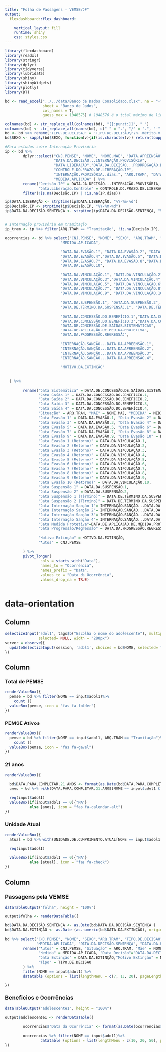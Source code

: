 ```yaml
---
title: "Folha de Passagens - VEMSE/DF"
output: 
  flexdashboard::flex_dashboard:

    vertical_layout: fill
    runtime: shiny
    css: styles.css
---
```


```r
library(flexdashboard)
library(readxl)
library(stringr)
library(dplyr)
library(tidyverse)
library(lubridate)
library(shiny)
library(shinyWidgets)
library(plotly)
library(DT)
```

```r

bd <- read_excel("../../data/Banco de Dados Consolidado.xlsx", na = "-", 
                 sheet = "Banco de Dados",
                 col_names = T, 
                 guess_max = 1048576) # 1048576 é o total máximo de linhas do excel

colnames(bd) <- str_replace_all(colnames(bd), "[[:punct:]]", " ")
colnames(bd) <- str_replace_all(names(bd), c(" " = ".", "/" = ".", "-" = ".", "," = "" ))
bd <- bd %>% rename("TIPO.DE.DECISAO" = 'TIPO.DE.DECISÃO\r\n..mérito.x.remissão.')
bd$SEXO <- sapply(bd$SEXO, function(v){if(is.character(v)) return(toupper(v)) else return(v)})

```

```r
#Para estudos sobre Internação Provisória
ip <- bd %>%
        dplyr::select("CNJ.PEMSE", "NOME", "NOME.MAE", "DATA.APREENSÃO",
                      "DATA.DA.DECISÃO...INTERNAÇÃO.PROVISÓRIA", 
                      "DATA.LIBERAÇÃO","DATA.DA.DECISÃO...PRORROGAÇÃO.DO.PRAZO.DE.IP",
                      "CONTROLE.DO.PRAZO.DE.LIBERAÇÃO.IP",
                      "INTERNAÇÃO.PROVISÓRIA..dias.", "ARQ.TRAM", "DATA.DA.DECISÃO.SENTENÇA", 
                      "MEDIDA.APLICADA" ) %>%
        rename("Decisão.IP" = DATA.DA.DECISÃO...INTERNAÇÃO.PROVISÓRIA, "Data.Prorrogação" = DATA.DA.DECISÃO...PRORROGAÇÃO.DO.PRAZO.DE.IP,
               "Data.Liberação.Controle" = CONTROLE.DO.PRAZO.DE.LIBERAÇÃO.IP, "IP.dias"= INTERNAÇÃO.PROVISÓRIA..dias.) %>%
        filter(!is.na(Decisão.IP) | !is.na(IP.dias))

ip$DATA.LIBERAÇÃO <- strptime(ip$DATA.LIBERAÇÃO, "%Y-%m-%d")
ip$Decisão.IP <- strptime(ip$Decisão.IP, "%Y-%m-%d")
ip$DATA.DA.DECISÃO.SENTENÇA <- strptime(ip$DATA.DA.DECISÃO.SENTENÇA, "%Y-%m-%d")


# Internação provisória em tramitação
ip_tram <- ip %>% filter(ARQ.TRAM == "Tramitação", !is.na(Decisão.IP), is.na(DATA.LIBERAÇÃO)) 
```

```r
ocorrencias <- bd %>% select("CNJ.PEMSE", "NOME", "SEXO", "ARQ.TRAM", "NOME.MAE",
                         "MEDIDA.APLICADA",
                           
                         "DATA.DA.EVASÃO.1", "DATA.DA.EVASÃO.2", "DATA.DA.EVASÃO.3",
                         "DATA.DA.EVASÃO.4","DATA.DA.EVASÃO.5", "DATA.DA.EVASÃO.6",
                         "DATA.DA.EVASÃO.7", "DATA.DA.EVASÃO.8","DATA.DA.EVASÃO.9",
                         "DATA.DA.EVASÃO.10",
                         
                         "DATA.DA.VINCULAÇÃO.1", "DATA.DA.VINCULAÇÃO.2",
                         "DATA.DA.VINCULAÇÃO.3","DATA.DA.VINCULAÇÃO.4", 
                         "DATA.DA.VINCULAÇÃO.5", "DATA.DA.VINCULAÇÃO.6",
                         "DATA.DA.VINCULAÇÃO.7", "DATA.DA.VINCULAÇÃO.8",
                         "DATA.DA.VINCULAÇÃO.9", "DATA.DA.VINCULAÇÃO.10",
                         
                         "DATA.DA.SUSPENSÃO.1", "DATA.DA.SUSPENSÃO.2",
                         "DATA.DE.TÉRMINO.DA.SUSPENSÃO.1", "DATA.DE.TÉRMINO.DA.SUSPENSÃO.2", 
                           
                         "DATA.DA.CONCESSÃO.DO.BENEFÍCIO.1","DATA.DA.CONCESSÃO.DO.BENEFÍCIO.2",
                         "DATA.DA.CONCESSÃO.DO.BENEFÍCIO.3","DATA.DA.CONCESSÃO.DO.BENEFÍCIO.4", 
                         "DATA.DE.CONCESSÃO.DE.SAÍDAS.SISTEMÁTICAS",
                         "DATA.DE.APLICAÇÃO.DE.MEDIDA.PROTETIVA",
                         "DATA.DA.PROGRESSÃO.REGRESSÃO",
                         
                         "INTERNAÇÃO.SANÇÃO...DATA.DA.APREENSÃO.1",
                         "INTERNAÇÃO.SANÇÃO...DATA.DA.APREENSÃO.2", 
                         "INTERNAÇÃO.SANÇÃO...DATA.DA.APREENSÃO.3",
                         "INTERNAÇÃO.SANÇÃO...DATA.DA.APREENSÃO.4",
                         
                         "MOTIVO.DA.EXTINÇÃO"
                         
                           
  ) %>%
    
        rename("Data Sistemática" = DATA.DE.CONCESSÃO.DE.SAÍDAS.SISTEMÁTICAS,
               "Data Saída 1" = DATA.DA.CONCESSÃO.DO.BENEFÍCIO.1,
               "Data Saída 2" = DATA.DA.CONCESSÃO.DO.BENEFÍCIO.2,
               "Data Saída 3" = DATA.DA.CONCESSÃO.DO.BENEFÍCIO.3,
               "Data Saída 4" = DATA.DA.CONCESSÃO.DO.BENEFÍCIO.4, 
               "Situação" = ARQ.TRAM, "MÃE" = NOME.MAE, "MEDIDA" = MEDIDA.APLICADA,
               "Data Evasão 1" = DATA.DA.EVASÃO.1, "Data Evasão 2" = DATA.DA.EVASÃO.2,
               "Data Evasão 3" = DATA.DA.EVASÃO.3, "Data Evasão 4" = DATA.DA.EVASÃO.4,
               "Data Evasão 5" = DATA.DA.EVASÃO.5, "Data Evasão 6" = DATA.DA.EVASÃO.6,
               "Data Evasão 7" = DATA.DA.EVASÃO.7, "Data Evasão 8" = DATA.DA.EVASÃO.8,
               "Data Evasão 9" = DATA.DA.EVASÃO.9, "Data Evasão 10" = DATA.DA.EVASÃO.10,
               "Data Evasão 1 (Retorno)" = DATA.DA.VINCULAÇÃO.1, 
               "Data Evasão 2 (Retorno)" = DATA.DA.VINCULAÇÃO.2,
               "Data Evasão 3 (Retorno)" = DATA.DA.VINCULAÇÃO.3, 
               "Data Evasão 4 (Retorno)" = DATA.DA.VINCULAÇÃO.4,
               "Data Evasão 5 (Retorno)" = DATA.DA.VINCULAÇÃO.5, 
               "Data Evasão 6 (Retorno)" = DATA.DA.VINCULAÇÃO.6,
               "Data Evasão 7 (Retorno)" = DATA.DA.VINCULAÇÃO.7, 
               "Data Evasão 8 (Retorno)" = DATA.DA.VINCULAÇÃO.8,
               "Data Evasão 9 (Retorno)" = DATA.DA.VINCULAÇÃO.9, 
               "Data Evasão 10 (Retorno)" = DATA.DA.VINCULAÇÃO.10,
               "Data Suspensão 1" = DATA.DA.SUSPENSÃO.1, 
               "Data Suspensão 2" = DATA.DA.SUSPENSÃO.2,
               "Data Suspensão 1 (Término)" = DATA.DE.TÉRMINO.DA.SUSPENSÃO.1, 
               "Data Suspensão 2 (Término)" = DATA.DE.TÉRMINO.DA.SUSPENSÃO.2, 
               "Data Internação Sanção 1"= INTERNAÇÃO.SANÇÃO...DATA.DA.APREENSÃO.1, 
               "Data Internação Sanção 2"= INTERNAÇÃO.SANÇÃO...DATA.DA.APREENSÃO.2,
               "Data Internação Sanção 3"= INTERNAÇÃO.SANÇÃO...DATA.DA.APREENSÃO.3,
               "Data Internação Sanção 4"= INTERNAÇÃO.SANÇÃO...DATA.DA.APREENSÃO.4, 
               "Data Medida Protetiva"=DATA.DE.APLICAÇÃO.DE.MEDIDA.PROTETIVA, 
               "Data Progressão/Regressão" = DATA.DA.PROGRESSÃO.REGRESSÃO,
               
               "Motivo Extinção" = MOTIVO.DA.EXTINÇÃO,
               "Autos" = CNJ.PEMSE
              
        ) %>%
        pivot_longer(
                cols = starts_with("Data"),
                names_to = "Ocorrência",
                names_prefix = "Data",
                values_to = "Data da Ocorrência",
                values_drop_na = TRUE)
 
```



{data-orientation=rows} 
===========
Column {data-height=15} 
-----------------------------------------------------------------------
  
```r

selectizeInput('adol1', tags$b("Escolha o nome do adolescente"), multiple = F, choices = NULL, 
               selected= NULL, width = "280px")
server = observe({
  updateSelectizeInput(session, 'adol1', choices = bd$NOME, selected= "", server = TRUE) 
})
```

Column {data-height=100} 
------------
### **Total de PEMSE** 
```r
renderValueBox({
  pemse = bd %>% filter(NOME == input$adol1)%>%
    count ()
  valueBox(pemse, icon = "fas fa-folder")  
})
```

### **PEMSE Ativos** 
```r
renderValueBox({
  pemse = bd %>% filter(NOME == input$adol1, ARQ.TRAM == "Tramitação")%>%
    count ()
  valueBox(pemse, icon = "fas fa-gavel") 
})
```

### **21 anos** 
```r
renderValueBox({
  
  bd$DATA.PARA.COMPLETAR.21.ANOS <- format(as.Date(bd$DATA.PARA.COMPLETAR.21.ANOS), "%d/%m/%Y")  
  anos = bd %>% with(DATA.PARA.COMPLETAR.21.ANOS[NOME == input$adol1 & ARQ.TRAM == "Tramitação"]) %>% head(1)
  
  req(input$adol1)
  valueBox(if(input$adol1 == 0){"NA"}
           else {anos}, icon = "fas fa-calendar-alt")
})
```


### **Unidade Atual** 
```r
renderValueBox({
  atual = bd %>% with(UNIDADE.DE.CUMPRIMENTO.ATUAL[NOME == input$adol1 & ARQ.TRAM == "Tramitação"]) %>% head(1)
   
  req(input$adol1)
  
  valueBox(if(input$adol1 == 0){"NA"}
           else {atual}, icon = "fas fa-check")
})
```



Column {.tabset}
---------
### <font size="4"> **Passagens pela VEMSE** </font> 
```r

dataTableOutput("folha", height = "100%")

output$folha <- renderDataTable({
        
bd$DATA.DA.DECISÃO.SENTENÇA <- as.Date(bd$DATA.DA.DECISÃO.SENTENÇA )
bd$DATA.DA.EXTINÇÃO <- as.Date (as.numeric(bd$DATA.DA.EXTINÇÃO), origin = "1899-12-30") # windows excel origin
 
bd %>% select("CNJ.PEMSE", "NOME", "SEXO","ARQ.TRAM", "TIPO.DE.DECISAO", "NOME.MAE", 
              "MEDIDA.APLICADA", "DATA.DA.DECISÃO.SENTENÇA", "DATA.DA.EXTINÇÃO", "MOTIVO.DA.EXTINÇÃO") %>%
        rename("Autos" = CNJ.PEMSE, "Situação" = ARQ.TRAM, "Mãe" = NOME.MAE, 
               "Medida" = MEDIDA.APLICADA, "Data Decisão"="DATA.DA.DECISÃO.SENTENÇA", 
               "Data Extinção" = DATA.DA.EXTINÇÃO,"Motivo Extinção" = MOTIVO.DA.EXTINÇÃO,
               "Tipo" = TIPO.DE.DECISAO
        ) %>%
        filter(NOME == input$adol1) %>% 
        datatable (options = list(lengthMenu = c(7, 10, 20), pageLength = 7), class = 'display')

})
```

### <font size="4"> **Beneficios e Ocorrências** </font> 
```r
dataTableOutput("adolescente1", height = "100%") 

output$adolescente1 <- renderDataTable({
        
        ocorrencias$"Data da Ocorrência" <- format(as.Date(ocorrencias$"Data da Ocorrência"), "%d/%m/%Y")  
        
        ocorrencias %>% filter(NOME == input$adol1)%>%
                datatable (options = list(lengthMenu = c(10, 20, 50), pageLength = 10), class = 'display')
})
```




